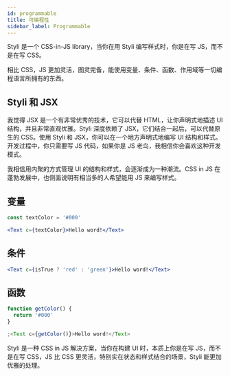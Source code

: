 ```yaml
---
id: programmable
title: 可编程性
sidebar_label: Programmable
---
```


Styli 是一个 CSS-in-JS library，当你在用 Styli 编写样式时，你是在写 JS，而不是在写 CSS。

相比 CSS，JS 更加灵活，图灵完备，能使用变量、条件、函数、作用域等一切编程语言所拥有的东西。

## Styli 和 JSX

我觉得 JSX 是一个有非常优秀的技术，它可以代替 HTML，让你声明式地描述 UI 结构，并且非常直观优雅。Styli 深度依赖了 JSX，它们结合一起后，可以代替原生的 CSS。使用 Styli 和 JSX，你可以在一个地方声明式地编写 UI 结构和样式。开发过程中，你只需要写 JS 代码，如果你是 JS 老鸟，我相信你会喜欢这种开发模式。

我相信用内聚的方式管理 UI 的结构和样式，会逐渐成为一种潮流。CSS in JS 在蓬勃发展中，也侧面说明有相当多的人希望能用 JS 来编写样式。

## 变量

```jsx
const textColor = '#000'

<Text c={textColor}>Hello word!</Text>
```

## 条件

```jsx
<Text c={isTrue ? 'red' : 'green'}>Hello word!</Text>
```

## 函数

```jsx
function getColor() {
  return '#000'
}

;<Text c={getColor()}>Hello word!</Text>
```

Styli 是一种 CSS in JS 解决方案，当你在构建 UI 时，本质上你是在写 JS，而不是在写 CSS，JS 比 CSS 更灵活，特别实在状态和样式结合的场景，Styli 能更加优雅的处理。
